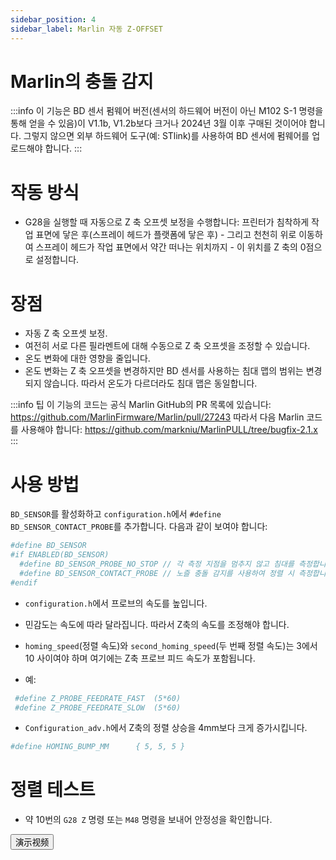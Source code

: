 ```yaml
---
sidebar_position: 4
sidebar_label: Marlin 자동 Z-OFFSET
---
```


# Marlin의 충돌 감지

:::info
이 기능은 BD 센서 펌웨어 버전(센서의 하드웨어 버전이 아닌 M102 S-1 명령을 통해 얻을 수 있음)이 V1.1b, V1.2b보다 크거나 2024년 3월 이후 구매된 것이어야 합니다. 그렇지 않으면 외부 하드웨어 도구(예: STlink)를 사용하여 BD 센서에 펌웨어를 업로드해야 합니다.
:::

# 작동 방식

* G28을 실행할 때 자동으로 Z 축 오프셋 보정을 수행합니다: 프린터가 침착하게 작업 표면에 닿은 후(스프레이 헤드가 플랫폼에 닿은 후) - 그리고 천천히 위로 이동하여 스프레이 헤드가 작업 표면에서 약간 떠나는 위치까지 - 이 위치를 Z 축의 0점으로 설정합니다.

# 장점

* 자동 Z 축 오프셋 보정.
* 여전히 서로 다른 필라멘트에 대해 수동으로 Z 축 오프셋을 조정할 수 있습니다.
* 온도 변화에 대한 영향을 줄입니다.
* 온도 변화는 Z 축 오프셋을 변경하지만 BD 센서를 사용하는 침대 맵의 범위는 변경되지 않습니다. 따라서 온도가 다르더라도 침대 맵은 동일합니다.

:::info 팁
이 기능의 코드는 공식 Marlin GitHub의 PR 목록에 있습니다: https://github.com/MarlinFirmware/Marlin/pull/27243
따라서 다음 Marlin 코드를 사용해야 합니다: https://github.com/markniu/MarlinPULL/tree/bugfix-2.1.x
:::

# 사용 방법

`BD_SENSOR`를 활성화하고 `configuration.h`에서 `#define BD_SENSOR_CONTACT_PROBE`를 추가합니다.
다음과 같이 보여야 합니다:

``` bash
#define BD_SENSOR
#if ENABLED(BD_SENSOR)
  #define BD_SENSOR_PROBE_NO_STOP // 각 측정 지점을 멈추지 않고 침대를 측정합니다
  #define BD_SENSOR_CONTACT_PROBE // 노즐 충돌 감지를 사용하여 정렬 시 측정합니다
#endif
```
* `configuration.h`에서 프로브의 속도를 높입니다.

* 민감도는 속도에 따라 달라집니다. 따라서 Z축의 속도를 조정해야 합니다.
* `homing_speed`(정렬 속도)와 `second_homing_speed`(두 번째 정렬 속도)는 3에서 10 사이여야 하며 여기에는 Z축 프로브 피드 속도가 포함됩니다.
* 예:
``` bash
 #define Z_PROBE_FEEDRATE_FAST  (5*60)
 #define Z_PROBE_FEEDRATE_SLOW  (5*60)
```
* `Configuration_adv.h`에서 Z축의 정렬 상승을 4mm보다 크게 증가시킵니다.
``` bash
#define HOMING_BUMP_MM      { 5, 5, 5 } 
```
# 정렬 테스트
* 약 10번의 `G28 Z` 명령 또는 `M48` 명령을 보내어 안정성을 확인합니다.

<Button variant="contained" disableElevation href="https://www.youtube.com/watch?v=DzmGyJNS9bY">演示视频</Button>
